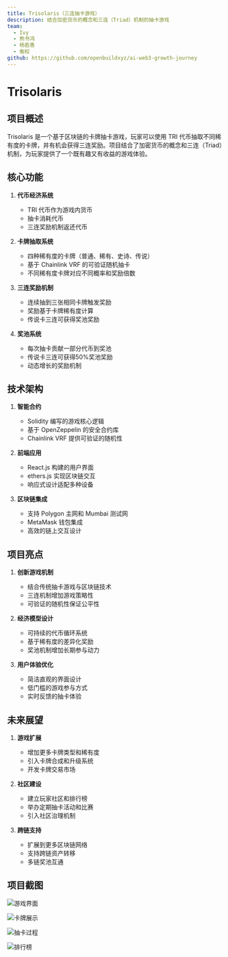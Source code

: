```yaml
---
title: Trisolaris（三连抽卡游戏）
description: 结合加密货币的概念和三连（Triad）机制的抽卡游戏
team:
  - Ivy
  - 熊书鸿
  - 杨若愚
  - 衡权
github: https://github.com/openbuildxyz/ai-web3-growth-journey
---
```


# Trisolaris

## 项目概述

Trisolaris 是一个基于区块链的卡牌抽卡游戏，玩家可以使用 TRI 代币抽取不同稀有度的卡牌，并有机会获得三连奖励。项目结合了加密货币的概念和三连（Triad）机制，为玩家提供了一个既有趣又有收益的游戏体验。

## 核心功能

1. **代币经济系统**
   - TRI 代币作为游戏内货币
   - 抽卡消耗代币
   - 三连奖励机制返还代币

2. **卡牌抽取系统**
   - 四种稀有度的卡牌（普通、稀有、史诗、传说）
   - 基于 Chainlink VRF 的可验证随机抽卡
   - 不同稀有度卡牌对应不同概率和奖励倍数

3. **三连奖励机制**
   - 连续抽到三张相同卡牌触发奖励
   - 奖励基于卡牌稀有度计算
   - 传说卡三连可获得奖池奖励

4. **奖池系统**
   - 每次抽卡贡献一部分代币到奖池
   - 传说卡三连可获得50%奖池奖励
   - 动态增长的奖励机制

## 技术架构

1. **智能合约**
   - Solidity 编写的游戏核心逻辑
   - 基于 OpenZeppelin 的安全合约库
   - Chainlink VRF 提供可验证的随机性

2. **前端应用**
   - React.js 构建的用户界面
   - ethers.js 实现区块链交互
   - 响应式设计适配多种设备

3. **区块链集成**
   - 支持 Polygon 主网和 Mumbai 测试网
   - MetaMask 钱包集成
   - 高效的链上交互设计

## 项目亮点

1. **创新游戏机制**
   - 结合传统抽卡游戏与区块链技术
   - 三连机制增加游戏策略性
   - 可验证的随机性保证公平性

2. **经济模型设计**
   - 可持续的代币循环系统
   - 基于稀有度的差异化奖励
   - 奖池机制增加长期参与动力

3. **用户体验优化**
   - 简洁直观的界面设计
   - 低门槛的游戏参与方式
   - 实时反馈的抽卡体验

## 未来展望

1. **游戏扩展**
   - 增加更多卡牌类型和稀有度
   - 引入卡牌合成和升级系统
   - 开发卡牌交易市场

2. **社区建设**
   - 建立玩家社区和排行榜
   - 举办定期抽卡活动和比赛
   - 引入社区治理机制

3. **跨链支持**
   - 扩展到更多区块链网络
   - 支持跨链资产转移
   - 多链奖池互通

## 项目截图

![游戏界面](/showcase/2025-03/trisolaris/homepage.png)

![卡牌展示](/showcase/2025-03/trisolaris/nft.png)

![抽卡过程](/showcase/2025-03/trisolaris/nft-game.png)

![排行榜](/showcase/2025-03/trisolaris/rank.png)